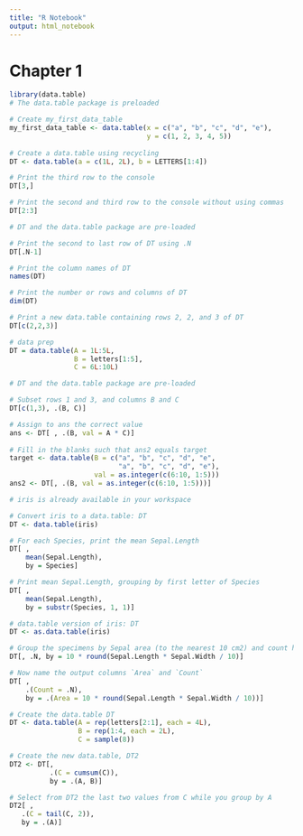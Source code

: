```yaml
---
title: "R Notebook"
output: html_notebook
---
```


# Chapter 1

```r
library(data.table)
# The data.table package is preloaded

# Create my_first_data_table
my_first_data_table <- data.table(x = c("a", "b", "c", "d", "e"), 
                                  y = c(1, 2, 3, 4, 5))  
  
# Create a data.table using recycling
DT <- data.table(a = c(1L, 2L), b = LETTERS[1:4])

# Print the third row to the console
DT[3,]

# Print the second and third row to the console without using commas
DT[2:3]
```

```r
# DT and the data.table package are pre-loaded

# Print the second to last row of DT using .N
DT[.N-1]

# Print the column names of DT
names(DT)

# Print the number or rows and columns of DT
dim(DT)

# Print a new data.table containing rows 2, 2, and 3 of DT
DT[c(2,2,3)]
```

```r
# data prep
DT = data.table(A = 1L:5L,
                B = letters[1:5],
                C = 6L:10L)

# DT and the data.table package are pre-loaded

# Subset rows 1 and 3, and columns B and C
DT[c(1,3), .(B, C)]

# Assign to ans the correct value
ans <- DT[ , .(B, val = A * C)]
  
# Fill in the blanks such that ans2 equals target
target <- data.table(B = c("a", "b", "c", "d", "e", 
                           "a", "b", "c", "d", "e"), 
                     val = as.integer(c(6:10, 1:5)))
ans2 <- DT[, .(B, val = as.integer(c(6:10, 1:5)))]
```

```r
# iris is already available in your workspace

# Convert iris to a data.table: DT
DT <- data.table(iris)

# For each Species, print the mean Sepal.Length
DT[ ,
    mean(Sepal.Length),
    by = Species]

# Print mean Sepal.Length, grouping by first letter of Species
DT[ ,
    mean(Sepal.Length),
    by = substr(Species, 1, 1)]
```

```r
# data.table version of iris: DT
DT <- as.data.table(iris)

# Group the specimens by Sepal area (to the nearest 10 cm2) and count how many occur in each group
DT[, .N, by = 10 * round(Sepal.Length * Sepal.Width / 10)]

# Now name the output columns `Area` and `Count`
DT[ ,
    .(Count = .N),
    by = .(Area = 10 * round(Sepal.Length * Sepal.Width / 10))]
```

```r
# Create the data.table DT
DT <- data.table(A = rep(letters[2:1], each = 4L), 
                 B = rep(1:4, each = 2L), 
                 C = sample(8))

# Create the new data.table, DT2
DT2 <- DT[,
          .(C = cumsum(C)),
          by = .(A, B)]

# Select from DT2 the last two values from C while you group by A
DT2[ ,
   .(C = tail(C, 2)),
   by = .(A)]
```

